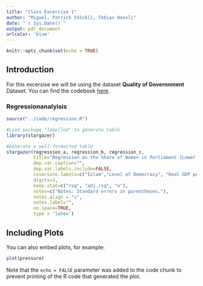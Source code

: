 ```yaml
---
title: "Class Excercise 1"
author: "Miguel, Patrick Stöckli, Tobias Hoesli"
date: "`r Sys.Date()`"
output: pdf_document
urlcolor: 'blue'
---
```


```r
knitr::opts_chunk$set(echo = TRUE)
```

## Introduction

For this excersise we will be using the dataset **Quality of Governnment** Dataset. You can find the codebook [here](https://github.com/UniLuFS2020-ReplicationSeminar/Data_Mining_EX1/blob/f8314e3e5aef74dd7a3f3a26b7e0ffe7b2a4d3c3/data/codebook_bas_jan22.pdf).


### Regressionanalyisis




```r

source("../code/regression.R")

```

```r
#Load package "labelled" to generate table
library(stargazer)

#Generate a well-formatted table
stargazer(regression_a, regression_b, regression_c, 
          title="Regression on the Share of Women in Parliament (Lower and Single Houses) ", 
          dep.var.caption="", 
          dep.var.labels.include=FALSE,
          covariate.labels=c("Islam","Level of Democracy", "Real GDP per Capita"), 
          digits=2,
          keep.stat=c("rsq", "adj.rsq", "n"), 
          notes=c("Notes: Standard errors in parentheses."), 
          notes.align = "c", 
          notes.label="",
          no.space=TRUE,
          type = 'latex')
```

## Including Plots

You can also embed plots, for example:

```r
plot(pressure)
```

Note that the `echo = FALSE` parameter was added to the code chunk to prevent printing of the R code that generated the plot.
